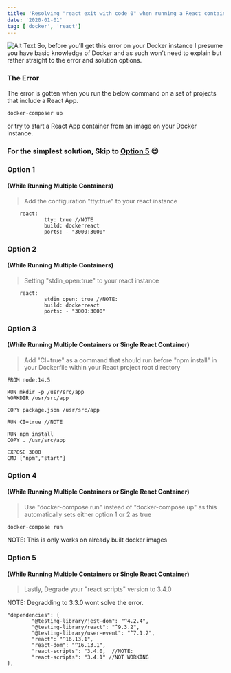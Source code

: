 ```yaml
---
title: 'Resolving "react exit with code 0" when running a React container'
date: '2020-01-01'
tag: ['docker', 'react']
---
```


![Alt Text](https://dev-to-uploads.s3.amazonaws.com/i/8cd4ymgdi8gdop346ocb.jpeg)
So, before you'll get this error on your Docker instance I presume you have basic knowledge of Docker and as such won't need to explain but rather straight to the error and solution options.

### The Error

The error is gotten when you run the below command on a set of projects that include a React App.

    docker-composer up

or try to start a React App container from an image on your Docker instance.

### For the simplest solution, Skip to <a href="#option-5">Option 5</a> :wink:

### Option 1

#### (While Running Multiple Containers)

> Add the configuration "tty:true" to your react instance

    	react:
    			tty: true //NOTE
    			build: dockerreact
    			ports: - "3000:3000"

### Option 2

#### (While Running Multiple Containers)

> Setting "stdin_open:true" to your react instance

    	react:
    			stdin_open: true //NOTE:
    			build: dockerreact
    			ports: - "3000:3000"

### Option 3

#### (While Running Multiple Containers or Single React Container)

> Add "CI=true" as a command that should run before "npm install" in your Dockerfile within your React project root directory

    FROM node:14.5

    RUN mkdir -p /usr/src/app
    WORKDIR /usr/src/app

    COPY package.json /usr/src/app

    RUN CI=true //NOTE

    RUN npm install
    COPY . /usr/src/app

    EXPOSE 3000
    CMD ["npm","start"]

### Option 4

#### (While Running Multiple Containers or Single React Container)

> Use "docker-compose run" instead of "docker-compose up" as this automatically sets either option 1 or 2 as true

    docker-compose run

NOTE: This is only works on already built docker images

### Option 5

#### (While Running Multiple Containers or Single React Container)

> Lastly, Degrade your "react scripts" version to 3.4.0

NOTE: Degradding to 3.3.0 wont solve the error.

    "dependencies": {
    		"@testing-library/jest-dom": "^4.2.4",
    		"@testing-library/react": "^9.3.2",
    		"@testing-library/user-event": "^7.1.2",
    		"react": "^16.13.1",
    		"react-dom": "^16.13.1",
    		"react-scripts": "3.4.0,  //NOTE:
    		"react-scripts": "3.4.1" //NOT WORKING
    },
